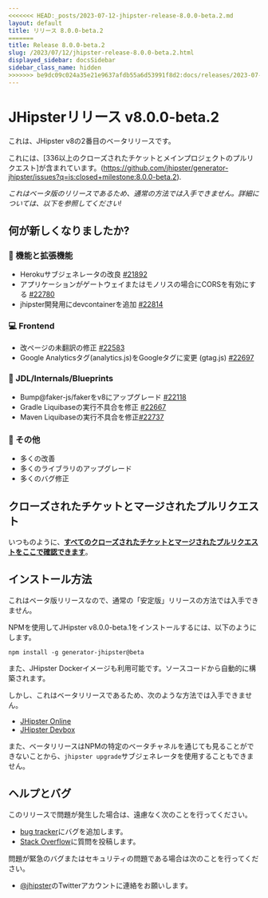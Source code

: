 ```yaml
---
<<<<<<< HEAD:_posts/2023-07-12-jhipster-release-8.0.0-beta.2.md
layout: default
title: リリース 8.0.0-beta.2
=======
title: Release 8.0.0-beta.2
slug: /2023/07/12/jhipster-release-8.0.0-beta.2.html
displayed_sidebar: docsSidebar
sidebar_class_name: hidden
>>>>>>> be9dc09c024a35e21e9637afdb55a6d53991f8d2:docs/releases/2023-07-12-jhipster-release-8.0.0-beta.2.mdx
---
```


JHipsterリリース v8.0.0-beta.2
==================

これは、JHipster v8の2番目のベータリリースです。

これには、[336以上のクローズされたチケットとメインプロジェクトのプルリクエスト]が含まれています。(https://github.com/jhipster/generator-jhipster/issues?q=is:closed+milestone:8.0.0-beta.2).

_これはベータ版のリリースであるため、通常の方法では入手できません。詳細については、以下を参照してください!_


何が新しくなりましたか?
------------

### :gem: 機能と拡張機能
- Herokuサブジェネレータの改良 [#21892](https://github.com/jhipster/generator-jhipster/pull/21892)
- アプリケーションがゲートウェイまたはモノリスの場合にCORSを有効にする [#22780](https://github.com/jhipster/generator-jhipster/pull/22780)
- jhipster開発用にdevcontainerを追加 [#22814](https://github.com/jhipster/generator-jhipster/pull/22814)

### :computer: Frontend
- 改ページの未翻訳の修正 [#22583](https://github.com/jhipster/generator-jhipster/pull/22583)
- Google Analyticsタグ(analytics.js)をGoogleタグに変更 (gtag.js)  [#22697](https://github.com/jhipster/generator-jhipster/pull/22697)

### :paw_prints: JDL/Internals/Blueprints
- Bump@faker-js/fakerをv8にアップグレード [#22118](https://github.com/jhipster/generator-jhipster/pull/22118)
- Gradle Liquibaseの実行不具合を修正 [#22667](https://github.com/jhipster/generator-jhipster/pull/22667)
- Maven Liquibaseの実行不具合を修正[#22737](https://github.com/jhipster/generator-jhipster/pull/22737)

### :scroll: その他
- 多くの改善
- 多くのライブラリのアップグレード
- 多くのバグ修正


クローズされたチケットとマージされたプルリクエスト
------------
いつものように、__[すべてのクローズされたチケットとマージされたプルリクエストをここで確認できます](https://github.com/jhipster/generator-jhipster/issues?q=is:closed+milestone:8.0.0-beta.2)__。


インストール方法
------------

これはベータ版リリースなので、通常の「安定版」リリースの方法では入手できません。

NPMを使用してJHipster v8.0.0-beta.1をインストールするには、以下のようにします。

    npm install -g generator-jhipster@beta

また、JHipster Dockerイメージも利用可能です。ソースコードから自動的に構築されます。

しかし、これはベータリリースであるため、次のような方法では入手できません。

- [JHipster Online](https://start.jhipster.tech)
- [JHipster Devbox](https://github.com/jhipster/jhipster-devbox)

また、ベータリリースはNPMの特定のベータチャネルを通じても見ることができないことから、`jhipster upgrade`サブジェネレータを使用することもできません。


ヘルプとバグ
--------------

このリリースで問題が発生した場合は、遠慮なく次のことを行ってください。

- [bug tracker](https://github.com/jhipster/generator-jhipster/issues?state=open)にバグを追加します。
- [Stack Overflow](http://stackoverflow.com/tags/jhipster/info)に質問を投稿します。

問題が緊急のバグまたはセキュリティの問題である場合は次のことを行ってください。

- [@jhipster](https://twitter.com/jhipster)のTwitterアカウントに連絡をお願いします。
